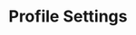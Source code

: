 ---
title: "Profile Settings"
description: "Description of your new file."
sidebarTitle: "Profile"
---